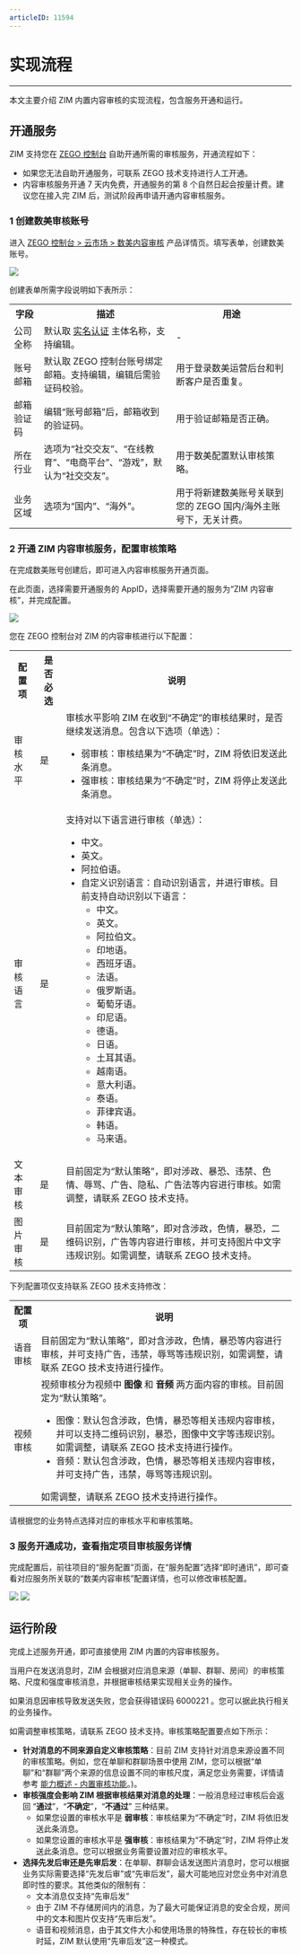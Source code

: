 ```yaml
---
articleID: 11594
---
```


# 实现流程

- - -

本文主要介绍 ZIM 内置内容审核的实现流程，包含服务开通和运行。

## 开通服务

ZIM 支持您在 [ZEGO 控制台](https://console.zego.im/) 自助开通所需的审核服务，开通流程如下：

<Note title="说明">

- 如果您无法自助开通服务，可联系 ZEGO 技术支持进行人工开通。
- 内容审核服务开通 7 天内免费，开通服务的第 8 个自然日起会按量计费。建议您在接入完 ZIM 后，测试阶段再申请开通内容审核服务。
</Note>

### 1 创建数美审核账号

进入 <a href="https://console.zego.im/cloudMarket/openProductionDetail/shumei" target="_blank">ZEGO 控制台 &gt; 云市场 &gt; 数美内容审核</a> 产品详情页。填写表单，创建数美账号。

<Frame width="512" height="auto" caption=""><img src="https://doc-media.zego.im/sdk-doc/Pics/console/cloud_market/info.jpeg" /></Frame>

创建表单所需字段说明如下表所示：

<table>

<tbody><tr>
<th>字段</th>
<th>描述</th>
<th>用途</th>
</tr>
<tr>
<td>公司全称</td>
<td>默认取 <a href="https://doc-zh.zego.im/article/14277" target="_blank">实名认证</a> 主体名称，支持编辑。</td>
<td>-</td>
</tr>
<tr>
<td>账号邮箱</td>
<td>默认取 ZEGO 控制台账号绑定邮箱。支持编辑，编辑后需验证码校验。</td>
<td>用于登录数美运营后台和判断客户是否重复。</td>
</tr>
<tr>
<td>邮箱验证码</td>
<td>编辑“账号邮箱”后，邮箱收到的验证码。</td>
<td>用于验证邮箱是否正确。</td>
</tr>
<tr>
<td>所在行业</td>
<td>选项为“社交交友”、“在线教育”、“电商平台”、“游戏”，默认为“社交交友”。</td>
<td>用于数美配置默认审核策略。</td>
</tr>
<tr>
<td>业务区域</td>
<td>选项为“国内”、“海外”。</td>
<td>用于将新建数美账号关联到您的 ZEGO 国内/海外主账号下，无关计费。</td>
</tr>
</tbody></table>

### 2 开通 ZIM 内容审核服务，配置审核策略

在完成数美账号创建后，即可进入内容审核服务开通页面。

在此页面，选择需要开通服务的 AppID，选择需要开通的服务为“ZIM 内容审核”，并完成配置。

<Frame width="512" height="auto" caption=""><img src="https://doc-media.zego.im/sdk-doc/Pics/ZIM/Moderation/ForZIM.jpeg" /></Frame>

您在 ZEGO 控制台对 ZIM 的内容审核进行以下配置：
<table>

<tbody><tr>
<th>配置项</th>
<th>是否必选</th>
<th>说明</th>
</tr>
<tr>
<td>审核水平</td>
<td>是</td>
<td>审核水平影响 ZIM 在收到“不确定”的审核结果时，是否继续发送消息。包含以下选项（单选）：<ul><li>弱审核：审核结果为“不确定”时，ZIM 将依旧发送此条消息。</li><li>强审核：审核结果为“不确定”时，ZIM 将停止发送此条消息。</li></ul></td>
</tr>
<tr>
<td>审核语言</td>
<td>是</td>
<td>支持对以下语言进行审核（单选）：<ul><li>中文。</li><li>英文。</li><li>阿拉伯语。</li><li>自定义识别语言：自动识别语言，并进行审核。目前支持自动识别以下语言：<ul><li>中文。</li><li>英文。</li><li>阿拉伯文。</li><li>印地语。</li><li>西班牙语。</li><li>法语。</li><li>俄罗斯语。</li><li>葡萄牙语。</li><li>印尼语。</li><li>德语。</li><li>日语。</li><li>土耳其语。</li><li>越南语。</li><li>意大利语。</li><li>泰语。</li><li>菲律宾语。</li><li>韩语。</li><li>马来语。</li></ul></li></ul></td>
</tr>
<tr>
<td>文本审核</td>
<td>是</td>
<td>目前固定为“默认策略”，即对涉政、暴恐、违禁、色情、辱骂、广告、隐私、广告法等内容进行审核。如需调整，请联系 ZEGO 技术支持。</td>
</tr>
<tr>
<td>图片审核</td>
<td>是</td>
<td>目前固定为“默认策略”，即对含涉政，色情，暴恐，二维码识别，广告等内容进行审核，并可支持图片中文字违规识别。如需调整，请联系 ZEGO 技术支持。</td>
</tr>
</tbody></table>

下列配置项仅支持联系 ZEGO 技术支持修改：

<table>

<tbody><tr>
<th>配置项</th>
<th>说明</th>
</tr>
<tr>
<td>语音审核</td>
<td>目前固定为“默认策略”，即对含涉政，色情，暴恐等内容进行审核，并可支持广告，违禁，辱骂等违规识别，如需调整，请联系 ZEGO 技术支持进行操作。</td>
</tr>
<tr>
<td>视频审核</td>
<td>视频审核分为视频中 <strong>图像</strong> 和 <strong>音频</strong> 两方面内容的审核。目前固定为“默认策略”。
<ul><li>图像：默认包含涉政，色情，暴恐等相关违规内容审核，并可以支持二维码识别，暴恐，图像中文字等违规识别。如需调整，请联系 ZEGO 技术支持进行操作。</li><li>音频：默认包含涉政，色情，暴恐等相关违规内容审核，并可支持广告，违禁，辱骂等违规识别。</li></ul>
如需调整，请联系 ZEGO 技术支持进行操作。</td>
</tr>
</tbody></table>

<Note title="说明">

请根据您的业务特点选择对应的审核水平和审核策略。
</Note>


### 3 服务开通成功，查看指定项目审核服务详情

完成配置后，前往项目的“服务配置”页面，在“服务配置”选择“即时通讯”，即可查看对应服务所关联的“数美内容审核”配置详情，也可以修改审核配置。

<Frame width="512" height="auto" caption=""><img src="https://doc-media.zego.im/sdk-doc/Pics/ZIM/Moderation/select_zim.jpeg" /></Frame>

<Frame width="512" height="auto" caption=""><img src="https://doc-media.zego.im/sdk-doc/Pics/console/cloud_market/check_ZIM.jpeg" /></Frame>


## 运行阶段

完成上述服务开通，即可直接使用 ZIM 内置的内容审核服务。

当用户在发送消息时，ZIM 会根据对应消息来源（单聊、群聊、房间）的审核策略、尺度和强度审核消息，并根据审核结果实现相关业务的操作。

如果消息因审核导致发送失败，您会获得错误码 6000221 。您可以据此执行相关的业务操作。

如需调整审核策略，请联系 ZEGO 技术支持。审核策略配置要点如下所示：
- **针对消息的不同来源自定义审核策略**：目前 ZIM 支持针对消息来源设置不同的审核策略。例如，您在单聊和群聊场景中使用 ZIM，您可以根据“单聊”和“群聊”两个来源的信息设置不同的审核尺度，满足您业务需要，详情请参考 [能力概述 - 内置审核功能](./Overview.mdx#内置审核功能)。)。
- **审核强度会影响 ZIM 根据审核结果对消息的处理**：一般消息经过审核后会返回 “**通过**”，“**不确定**”，“**不通过**” 三种结果。
    - 如果您设置的审核水平是 **弱审核**：审核结果为“不确定”时，ZIM 将依旧发送此条消息。
    - 如果您设置的审核水平是 **强审核**：审核结果为“不确定”时，ZIM 将停止发送此条消息。您可以根据业务需要设置对应的审核水平。
- **选择先发后审还是先审后发**：在单聊、群聊会话发送图片消息时，您可以根据业务实际需要选择“先发后审”或“先审后发”，最大可能地应对您业务中对消息即时性的要求。其他类似的限制有：
    - 文本消息仅支持“先审后发”
    - 由于 ZIM 不存储房间内的消息，为了最大可能保证消息的安全合规，房间中的文本和图片仅支持“先审后发”。
    - 语音和视频消息，由于其文件大小和使用场景的特殊性，存在较长的审核时延，ZIM 默认使用“先审后发”这一种模式。

